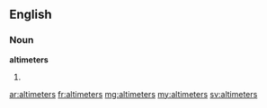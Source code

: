 ==English==

===Noun===
'''altimeters'''

# {{plural of|altimeter}}

[[ar:altimeters]]
[[fr:altimeters]]
[[mg:altimeters]]
[[my:altimeters]]
[[sv:altimeters]]